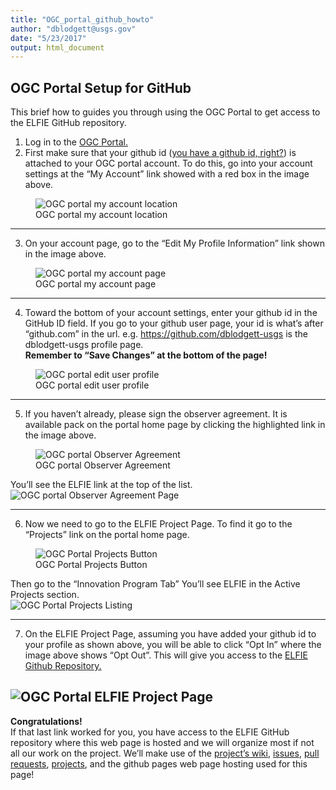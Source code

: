 ```yaml
---
title: "OGC_portal_github_howto"
author: "dblodgett@usgs.gov"
date: "5/23/2017"
output: html_document
---
```


## OGC Portal Setup for GitHub

This brief how to guides you through using the OGC Portal to get access to the ELFIE GitHub repository.

1. Log in to the [OGC Portal.](https://portal.opengeospatial.org/)  
2. First make sure that your github id ([you have a github id, right?](https://github.com/join)) is attached to your OGC portal account. To do this, go into your account settings at the "My Account" link showed with a red box in the image above.  

![OGC portal my account location](portal_github_howto/01_my_account.png)  

---  

3. On your account page, go to the "Edit My Profile Information" link shown in the image above.  

![OGC portal my account page](portal_github_howto/02_user_profile.png)  

---  

4. Toward the bottom of your account settings, enter your github id in the GitHub ID field. If you go to your github user page, your id is what's after "github.com" in the url. e.g. [https://github.com/dblodgett-usgs](https://github.com/dblodgett-usgs) is the dblodgett-usgs profile page.  
__Remember to "Save Changes" at the bottom of the page!__  

![OGC portal edit user profile](portal_github_howto/03_edit_profile.png)  

---  

5. If you haven't already, please sign the observer agreement. It is available pack on the portal home page by clicking the highlighted link in the image above.  

![OGC portal Observer Agreement](portal_github_howto/04_1_observer_agreement_button.png)

You'll see the ELFIE link at the top of the list.  
![OGC portal Observer Agreement Page](portal_github_howto/04_observer_agreement.png)  

---  

6. Now we need to go to the ELFIE Project Page. To find it go to the "Projects" link on the portal home page.  

![OGC Portal Projects Button](portal_github_howto/05_1_projects_button.png)

Then go to the "Innovation Program Tab" You'll see ELFIE in the Active Projects section.  
![OGC Portal Projects Listing](portal_github_howto/05_projects_page.png)  

---  

7. On the ELFIE Project Page, assuming you have added your github id to your profile as shown above, you will be able to click "Opt In" where the image above shows "Opt Out". This will give you access to the [ELFIE Github Repository.](http://www.github.com//opengeospatial/ELFIE)  

![OGC Portal ELFIE Project Page](portal_github_howto/06_project.png)  
---

__Congratulations!__  
If that last link worked for you, you have access to the ELFIE GitHub repository where this web page is hosted and we will organize most if not all our work on the project. We'll make use of the [project's wiki](https://github.com/opengeospatial/ELFIE/wiki/Activity-Plan), [issues](https://github.com/opengeospatial/ELFIE/issues), [pull requests](https://github.com/opengeospatial/ELFIE/pulls), [projects](https://github.com/opengeospatial/ELFIE/projects), and the github pages web page hosting used for this page!
